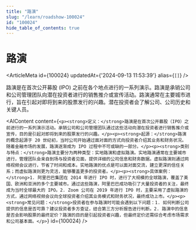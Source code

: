 ```yaml
---
title: "路演"
slug: "/learn/roadshow-100024"
id: "100024"
hide_table_of_contents: true
---
```



# 路演

<ArticleMeta id={100024} updatedAt={'2024-09-13 11:53:39'} alias={`[]`} />
<div className='border-solid border-b border-t-0 my-4 border-[var(--ifm-color-gray-300)]' />

路演是在首次公开募股 (IPO) 之前在各个地点进行的一系列演示。路演是承销公司和公司管理团队向潜在投资者进行的销售推介或宣传活动。路演通常在主要城市进行，旨在引起对即将到来的股票发行的兴趣。潜在投资者会了解公司、公司历史和关键人员。

<AIContent content={`<p><strong>定义：</strong>路演是在首次公开募股（IPO）之前进行的一系列演示活动。承销公司和公司管理团队通过这些活动向潜在投资者进行销售推介或宣传，目的是引起对即将到来的股票发行的兴趣。</p><p><strong>起源：</strong>路演的概念起源于 20 世纪初，当时公司开始通过面对面的方式向投资者介绍其业务和财务状况。随着金融市场的发展，路演逐渐成为 IPO 过程中不可或缺的一部分。</p><p><strong>类别与特点：</strong>路演主要分为两种类型：实地路演和虚拟路演。实地路演通常在主要城市进行，管理团队会亲自到场与投资者见面，提供详细的公司信息和财务数据。虚拟路演则通过网络视频会议进行，节省了时间和成本。实地路演的优点是可以面对面交流，建立更深的信任关系；而虚拟路演则更为灵活，能够覆盖更多的投资者。</p><p><strong>具体案例：</strong>1. 阿里巴巴集团在 2014 年进行 IPO 时，进行了大规模的全球路演，覆盖了美国、欧洲和亚洲的多个主要城市。通过这些路演，阿里巴巴成功吸引了大量投资者的关注，最终成为当时全球最大的 IPO。2. Zoom 公司在 2019 年进行 IPO 时，主要采用了虚拟路演的方式，通过网络视频会议向全球投资者介绍其业务模式和财务状况，最终成功上市。</p><p><strong>常见问题：</strong>投资者在参与路演时可能会遇到以下问题：1. 如何判断公司提供的信息是否可靠？建议投资者多方查证，结合第三方分析报告进行判断。2. 路演中的信息是否会影响股票的最终定价？路演的目的是引起投资者兴趣，但最终定价还需综合考虑市场需求和公司基本面。</p>`} id={100024} />
